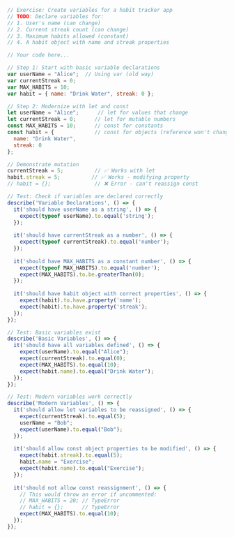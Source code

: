 
<CodeDisplay height="500px">
  <File name="app.js">
    
```javascript
// Exercise: Create variables for a habit tracker app
// TODO: Declare variables for:
// 1. User's name (can change)
// 2. Current streak count (can change)
// 3. Maximum habits allowed (constant)
// 4. A habit object with name and streak properties

// Your code here...
```
    
    
```javascript
// Step 1: Start with basic variable declarations
var userName = "Alice";  // Using var (old way)
var currentStreak = 0;
var MAX_HABITS = 10;
var habit = { name: "Drink Water", streak: 0 };
```
    
    
```javascript
// Step 2: Modernize with let and const
let userName = "Alice";      // let for values that change
let currentStreak = 0;      // let for mutable numbers
const MAX_HABITS = 10;      // const for constants
const habit = {             // const for objects (reference won't change)
  name: "Drink Water", 
  streak: 0 
};

// Demonstrate mutation
currentStreak = 5;          // ✅ Works with let
habit.streak = 5;          // ✅ Works - modifying property
// habit = {};              // ❌ Error - can't reassign const
```
    
  </File>
  <Tests>
    
```javascript
// Test: Check if variables are declared correctly
describe('Variable Declarations', () => {
  it('should have userName as a string', () => {
    expect(typeof userName).to.equal('string');
  });
  
  it('should have currentStreak as a number', () => {
    expect(typeof currentStreak).to.equal('number');
  });
  
  it('should have MAX_HABITS as a constant number', () => {
    expect(typeof MAX_HABITS).to.equal('number');
    expect(MAX_HABITS).to.be.greaterThan(0);
  });
  
  it('should have habit object with correct properties', () => {
    expect(habit).to.have.property('name');
    expect(habit).to.have.property('streak');
  });
});
```
    
    
```javascript
// Test: Basic variables exist
describe('Basic Variables', () => {
  it('should have all variables defined', () => {
    expect(userName).to.equal("Alice");
    expect(currentStreak).to.equal(0);
    expect(MAX_HABITS).to.equal(10);
    expect(habit.name).to.equal("Drink Water");
  });
});
```
    
    
```javascript
// Test: Modern variables work correctly
describe('Modern Variables', () => {
  it('should allow let variables to be reassigned', () => {
    expect(currentStreak).to.equal(5);
    userName = "Bob";
    expect(userName).to.equal("Bob");
  });
  
  it('should allow const object properties to be modified', () => {
    expect(habit.streak).to.equal(5);
    habit.name = "Exercise";
    expect(habit.name).to.equal("Exercise");
  });
  
  it('should not allow const reassignment', () => {
    // This would throw an error if uncommented:
    // MAX_HABITS = 20; // TypeError
    // habit = {};      // TypeError
    expect(MAX_HABITS).to.equal(10);
  });
});
```
    
  </Tests>
</CodeDisplay>